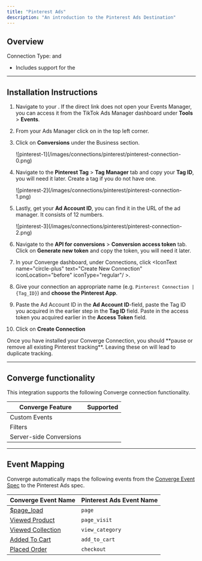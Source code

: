 ```yaml
---
title: "Pinterest Ads"
description: "An introduction to the Pinterest Ads Destination"
---
```



## Overview
Connection Type: <IconText text="Client-side" name="browser" iconType="duotone" iconLocation="after"/>  and <IconText text="Server-side" name="server" iconType="duotone" iconLocation="after"/>
- Includes support for the <OutboundLink linkText="Pinterest API for Conversions" linkTarget="https://help.pinterest.com/en-gb/business/article/the-pinterest-api-for-conversions"/> 

---

## Installation Instructions

<AccordionGroup >
<Accordion icon="list" title="Installation Instructions">

1. Navigate to your <OutboundLink linkText="Pinterest Ads Manager" linkTarget="https://ads.pinterest.com/"/> . If the direct link does not open your Events Manager, you can access it from the TikTok Ads Manager dashboard under **Tools** > **Events**.

2. From your Ads Manager click on <IconText text="Account overview" name="bars" iconLocation="after"/> in the top left corner.

3. Click on **Conversions** under the Business section.
     <Frame>
        ![pinterest-1](/images/connections/pinterest/pinterest-connection-0.png)
    </Frame>

4. Navigate to the **Pinterest Tag** > **Tag Manager** tab and copy your **Tag ID**, you will need it later. Create a tag if you do not have one.
    <Frame>
        ![pinterest-2](/images/connections/pinterest/pinterest-connection-1.png)
    </Frame>

5. Lastly, get your **Ad Account ID**, you can find it in the URL of the ad manager. It consists of 12 numbers. 
    <Frame>
        ![pinterest-3](/images/connections/pinterest/pinterest-connection-2.png)
    </Frame>

5. Navigate to the **API for conversions** > **Conversion access token** tab. Click on **Generate new token** and copy the token, you will need it later. 

6. In your Converge dashboard, under Connections, click <IconText name="circle-plus" text="Create New Connection" iconLocation="before" iconType="regular"/ >.

7. Give your connection an appropriate name (e.g. `Pinterest Connection | {Tag_ID}`) and **choose the Pinterest App**.

8. Paste the Ad Account ID in the **Ad Account ID**-field, paste the Tag ID you acquired in the earlier step in the **Tag ID** field. Paste in the access token you acquired earlier in the **Access Token** field.

9. Click on **Create Connection**
</Accordion>
<Warning> Once you have installed your Converge Connection, you should **pause or remove all existing Pinterest tracking**. Leaving these on will lead to duplicate tracking.  </Warning>
</AccordionGroup> 

---

## Converge functionality

This integration supports the following Converge connection functionality.

| Converge Feature        |       Supported       |
| ----------------------- | :-------------------: |
| Custom Events           | <Icon name="xmark" /> |
| Filters                 | <Icon name="check" /> |
| Server-side Conversions | <Icon name="check" /> |


--- 

## Event Mapping

Converge automatically maps the following events from the [Converge Event Spec](/sources/converge-spec) to the Pinterest Ads spec.

| Converge Event Name                                                                               | Pinterest Ads Event Name                   |
| ------------------------------------------------------------------------------------------------- | --------------------------------------- |
| [$page_load](/sources/converge-spec#page-load)                                                    | `page`                              |
| [Viewed Product](/sources/converge-spec#viewed-product)                                           | `page_visit`                           |
| [Viewed Collection](/sources/converge-spec#viewed-collection)                                     | `view_category`                           |
| [Added To Cart](/sources/converge-spec#added-to-cart)                                             | `add_to_cart`                             |
| [Placed Order](/sources/converge-spec#placed-order)                                               | `checkout`                              |

